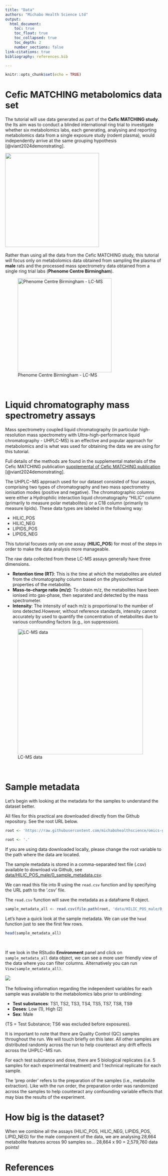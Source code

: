 ```yaml
---
title: "Data"
authors: "Michabo Health Science Ltd"
output: 
  html_document:
    toc: true
    toc_float: true
    toc_collapsed: true
    toc_depth: 2
    number_sections: false
link-citations: true
bibliography: references.bib

---
```


```r
knitr::opts_chunk$set(echo = TRUE)
```

# Cefic MATCHING metabolomics data set 


The tutorial will use data generated as part of the **Cefic MATCHING study**. the Its aim was to conduct a blinded international ring trial to investigate whether six metabolomics labs, each generating, analysing and reporting metabolomics data from a single exposure study (rodent plasma), would independently arrive at the same grouping hypothesis [@viant2024demonstrating].

![](Phenome-Centre-Birmingham.png){width=300px}
&nbsp;

Rather than using all the data from the Cefic MATCHING study, this tutorial will focus only on metabolomics data obtained from sampling the plasma of **male** rats and the processed mass spectrometry data obtained from a single ring trial labs (**Phenome Centre Birmingham**).



![Phenome Centre Birmingham - LC-MS](pcb_ms.png){width=300px}

&nbsp;

# Liquid chromatography mass spectrometry assays

Mass spectrometry coupled liquid chromatography (in particular high-resolution mass spectrometry with Ultra-high-performance liquid chromatography - UHPLC-MS) is an eﬀective and popular approach for metabolomics and is what was used for obtaining the data we are using for this tutorial.

Full details of the methods are found in the supplemental materials of the Cefic MATCHING publication
 [supplemental of Cefic MATCHING publication](https://www.ncbi.nlm.nih.gov/pmc/articles/PMC10944399/bin/204_2024_3680_MOESM1_ESM.pdf) [@viant2024demonstrating].

The UHPLC−MS approach used for our dataset consisted of four assays, comprising two types of chromatography and two mass spectrometry ionisation modes (positive and negative). The chromatographic columns were either a Hydrophilic interaction liquid chromatography “HILIC” column (primarily to measure polar metabolites) or a C18 column (primarily to measure lipids). These data types are labeled in the following way:

* HILIC_POS
* HILIC_NEG
* LIPIDS_POS
* LIPIDS_NEG

This tutorial focuses only on one assay (**HILIC_POS**) for most of the steps in order to make the data analysis more manageable.

The raw data collected from these LC-MS assays generally have three dimensions.

* **Retention time (RT)**: This is the time at which the metabolites are eluted from the chromatography column based on the physiochemical properties of the metabolite.
* **Mass-to-charge ratio (m/z)**: To obtain m/z, the metabolites have been ionised into gas-phase, then separated and detected by the mass spectrometer.
* **Intensity**: The intensity of each m/z is proportional to the number of ions detected.However, without reference standards, intensity cannot accurately by used to quantify the concentration of metabolites due to various confounding factors (e.g., ion suppression).


![LC-MS data](mz_rt_intensity.png){width=400px}

&nbsp;

# Sample metadata
Let’s begin with looking at the metadata for the samples to understand the dataset better.

All files for this practical are downloaded directly from the Github repository. See the root URL below.

```r
root <- 'https://raw.githubusercontent.com/michabohealthscience/omics-grouping-training/main'
```

```r
root <- '.'
```


If you are using data downloaded locally, please change the root variable to the path where the data are located.

The sample metadata is stored in a comma-separated text file (.csv) available to download via Github, see [data/HILIC_POS_male/0_sample_metadata.csv](https://raw.githubusercontent.com/michabohealthscience/omics-grouping-training/main/data/HILIC_POS_male/0_sample_metadata.csv). 

We can read this file into R using the `read.csv` function and by specifying the URL path to the ‘.csv’ file.  

The `read.csv` function will save the metadata as a dataframe R object.




```r
sample_metadata_all <- read.csv(file.path(root, 'data/HILIC_POS_male/0_sample_metadata.csv'))
```

Let’s have a quick look at the sample metadata. We can use the `head` function just to see the first few rows.

```r
head(sample_metadata_all)

```
&nbsp;
&nbsp;


If we look in the RStudio **Environment** panel and click on `sample_metadata_all` data object, we can see a more user friendly view of the data where you can filter columns. Alternatively you can run `View(sample_metadata_all)`.

![](RStudio_sample_metadata_view.png)
&nbsp;
&nbsp;


The following information regarding the independent variables for each sample was available to the metabolomics labs prior to unblinding:


* **Test substances**: TS1, TS2, TS3, TS4, TS5, TS7, TS8, TS9
* **Doses**: Low (1), High (2)
* **Sex**: Male

(TS = Test Substance; TS6 was excluded before exposures).

It is important to note that there are Quality Control (QC) samples throughout the run. We will touch briefly on this later. All other samples are distributed randomly across the run to help counteract any drift eﬀects across the UHPLC−MS run.

For each test substance and dose, there are 5 biological replicates (i.e. 5 samples for each experimental treatment) and 1 technical replicate for each sample.

The ‘prep order’ refers to the preparation of the samples (i.e., metabolite extraction). Like with the run order, the preparation order was randomized across the samples to help counteract any confounding variable eﬀects that may bias the results of the experiment.


# How big is the dataset?

When we combine all the assays (HILIC_POS, HILIC_NEG, LIPIDS_POS, LIPID_NEG) for the male component of the data, we are analysing 28,664 metabolite features across 90 samples so… 28,664 x 90 = 2,579,760 data points!


# References {-}






